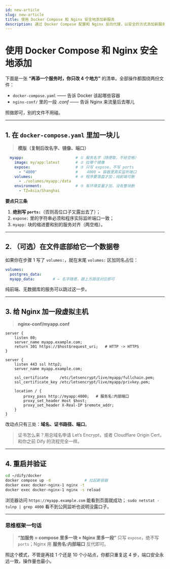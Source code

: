 ```yaml
---
id: new-article
slug: new-article
title: 使用 Docker Compose 和 Nginx 安全地添加新服务
description: 通过 Docker Compose 配置和 Nginx 反向代理，以安全的方式添加新服务，避免暴露
---
```


# 使用 Docker Compose 和 Nginx 安全地添加
下面是一张 **“再添一个服务时，你只改 4 个地方”** 的清单。全部操作都围绕两份文件：

*   `docker-compose.yaml` —— 告诉 Docker 该起哪些容器
*   `nginx-conf/` 里的一段 *.conf* —— 告诉 Nginx 来流量后去哪儿

照做即可，别的文件不用碰。

---

## 1. 在 `docker-compose.yaml` 里加一块儿

> **模版（复制后改名字、镜像、端口）**

```yaml
  myapp:                       # ① 服务名字（随便取，不给空格）
    image: my/app:latest       # ② 拉哪个镜像
    expose:                    # ③ 只写 expose，不写 ports
      - "4000"                 #    4000 = 容器里真实监听端口
    volumes:                   # ④ 程序要落盘才加；纯前端可删
      - ./volumes/myapp:/data
    environment:               # ⑤ 有环境变量才加，没有整块删
      - TZ=Asia/Shanghai
```

**要点只三条**

1.  **绝别写 `ports:`**（否则高位口子又露出去了）；
2.  `expose:` 里的字符串必须和程序实际监听端口一致；
3.  `myapp:` 块的缩进要和别的服务对齐（两空格）。

---

## 2. （可选）在文件底部给它一个数据卷

如果你在步骤 1 写了 `volumes:`，就在末尾 `volumes:` 区加同名占位：

```yaml
volumes:
  postgres_data:
  myapp_data:        # ← 名字随意，跟上方路径对应即可
```

纯前端、无数据库的服务可以跳过这一步。

---

## 3. 给 Nginx 加一段虚拟主机

> **nginx-conf/myapp.conf**

```nginx
server {
    listen 80;
    server_name myapp.example.com;
    return 301 https://$host$request_uri;   # HTTP -> HTTPS
}

server {
    listen 443 ssl http2;
    server_name myapp.example.com;

    ssl_certificate     /etc/letsencrypt/live/myapp/fullchain.pem;
    ssl_certificate_key /etc/letsencrypt/live/myapp/privkey.pem;

    location / {
        proxy_pass http://myapp:4000;   # 服务名:内部端口
        proxy_set_header Host $host;
        proxy_set_header X-Real-IP $remote_addr;
    }
}
```

改动点只有三处：**域名、证书路径、端口**。

> 证书怎么来？用总域名申请 Let’s Encrypt，或者 Cloudflare Origin Cert，和你之前 Dify 的流程完全一样。

---

## 4. 重启并验证

```bash
cd ~/dify/docker
docker compose up -d               # 拉起新容器
docker exec docker-nginx-1 nginx -t
docker exec docker-nginx-1 nginx -s reload
```

浏览器访问 `https://myapp.example.com` 能看到页面就成功；
`sudo netstat -tulnp | grep 4000` 看不到公网监听也说明没露口子。

---

### 思维框架一句话

> **“加服务 = compose 里多一块 + Nginx 里多一段”**
> 只写 `expose`，绝不写 `ports`；Nginx 用 **服务名:内部端口** 反代即可。

照这个模式，不管是再挂 1 个还是 10 个小站点，你都只重复这 4 步，端口安全永远一致，操作量也最小。
